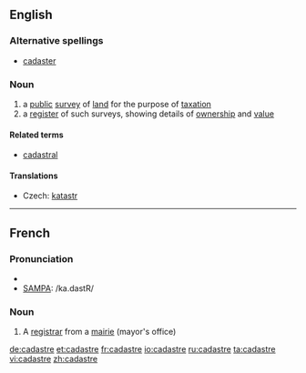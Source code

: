==English==
{{wikipedia}}

===Alternative spellings===
* [[cadaster]] {{i|rare}}

===Noun===
{{en-noun}}

# a [[public]] [[survey]] of [[land]] for the purpose of [[taxation]]
# a [[register]] of such surveys, showing details of [[ownership]] and [[value]]

====Related terms====
* [[cadastral]]

====Translations====
{{trans-top|register}}
* Czech: [[katastr]] {{m}}
{{trans-mid}}
{{trans-bottom}}

----

==French==

===Pronunciation===
*{{IPA|/ka.dastʁ/}}
*[[w:SAMPA|SAMPA]]: /ka.dastR/

===Noun===
{{fr-noun|m}}

# A [[registrar]] from a [[mairie]] (mayor's office)

[[de:cadastre]]
[[et:cadastre]]
[[fr:cadastre]]
[[io:cadastre]]
[[ru:cadastre]]
[[ta:cadastre]]
[[vi:cadastre]]
[[zh:cadastre]]